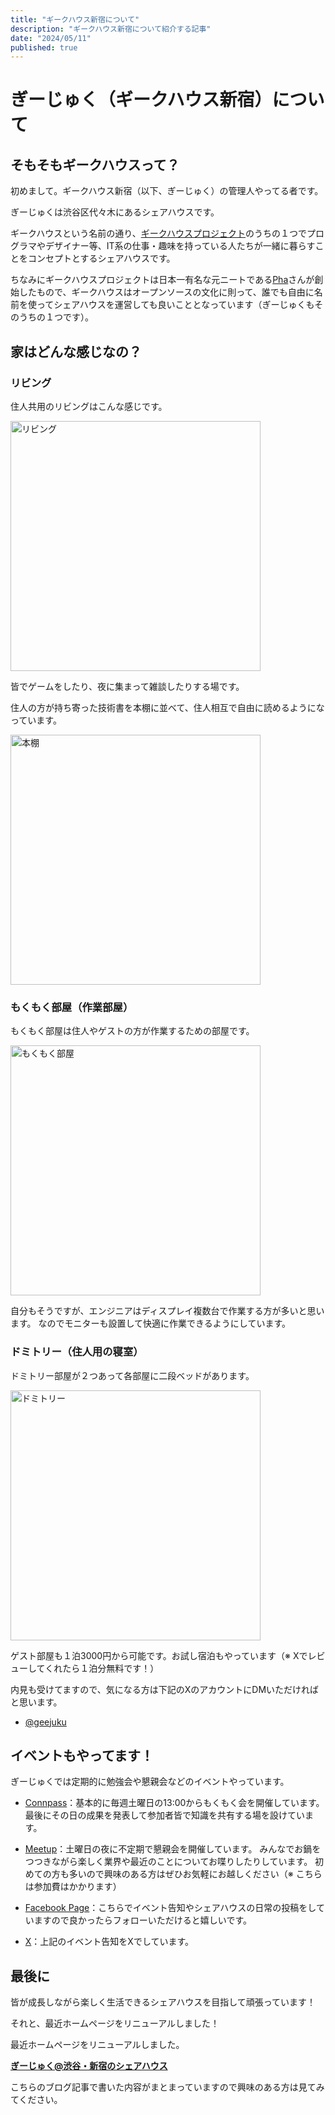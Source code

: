 ```yaml
---
title: "ギークハウス新宿について"
description: "ギークハウス新宿について紹介する記事"
date: "2024/05/11"
published: true
---
```


# ぎーじゅく（ギークハウス新宿）について

## そもそもギークハウスって？

初めまして。ギークハウス新宿（以下、ぎーじゅく）の管理人やってる者です。

ぎーじゅくは渋谷区代々木にあるシェアハウスです。

ギークハウスという名前の通り、[ギークハウスプロジェクト](https://ja.wikipedia.org/wiki/%E3%82%AE%E3%83%BC%E3%82%AF%E3%83%8F%E3%82%A6%E3%82%B9%E3%83%97%E3%83%AD%E3%82%B8%E3%82%A7%E3%82%AF%E3%83%88)のうちの１つでプログラマやデザイナー等、IT系の仕事・趣味を持っている人たちが一緒に暮らすことをコンセプトとするシェアハウスです。

ちなみにギークハウスプロジェクトは日本一有名な元ニートである[Pha](https://ja.wikipedia.org/wiki/Pha)さんが創始したもので、ギークハウスはオープンソースの文化に則って、誰でも自由に名前を使ってシェアハウスを運営しても良いこととなっています（ぎーじゅくもそのうちの１つです）。

## 家はどんな感じなの？

### リビング
住人共用のリビングはこんな感じです。

<img src="/static/assets/posts/2024-05-11/living.jpg" alt="リビング" width="400" />


皆でゲームをしたり、夜に集まって雑談したりする場です。

住人の方が持ち寄った技術書を本棚に並べて、住人相互で自由に読めるようになっています。

<img src="/static/assets/posts/2024-05-11/bookshelf.webp" alt="本棚" width="400" />


### もくもく部屋（作業部屋）
もくもく部屋は住人やゲストの方が作業するための部屋です。

<img src="/static/assets/posts/2024-05-11/workroom.jpg" alt="もくもく部屋" width="400" />

自分もそうですが、エンジニアはディスプレイ複数台で作業する方が多いと思います。
なのでモニターも設置して快適に作業できるようにしています。

### ドミトリー（住人用の寝室）
ドミトリー部屋が２つあって各部屋に二段ベッドがあります。

<img src="/static/assets/posts/2024-05-11/dormitory.jpg" alt="ドミトリー" width="400" />


ゲスト部屋も１泊3000円から可能です。お試し宿泊もやっています（※ Xでレビューしてくれたら１泊分無料です！）

内見も受けてますので、気になる方は下記のXのアカウントにDMいただければと思います。

- [@geejuku](https://twitter.com/geejuku)

## イベントもやってます！
ぎーじゅくでは定期的に勉強会や懇親会などのイベントやっています。

- [Connpass](https://geejuku.connpass.com)：基本的に毎週土曜日の13:00からもくもく会を開催しています。
最後にその日の成果を発表して参加者皆で知識を共有する場を設けています。

- [Meetup](https://www.meetup.com/ja-JP/geejuku/)：土曜日の夜に不定期で懇親会を開催しています。
みんなでお鍋をつつきながら楽しく業界や最近のことについてお喋りしたりしています。
初めての方も多いので興味のある方はぜひお気軽にお越しください（※ こちらは参加費はかかります）

- [Facebook Page](https://www.facebook.com/geejuku)：こちらでイベント告知やシェアハウスの日常の投稿をしていますので良かったらフォローいただけると嬉しいです。

- [X](https://twitter.com/geejuku)：上記のイベント告知をXでしています。

## 最後に

皆が成長しながら楽しく生活できるシェアハウスを目指して頑張っています！

それと、最近ホームページをリニューアルしました！

最近ホームページをリニューアルしました。

**[ぎーじゅく@渋谷・新宿のシェアハウス](https://www.geejuku.tokyo/)**

こちらのブログ記事で書いた内容がまとまっていますので興味のある方は見てみてください。

